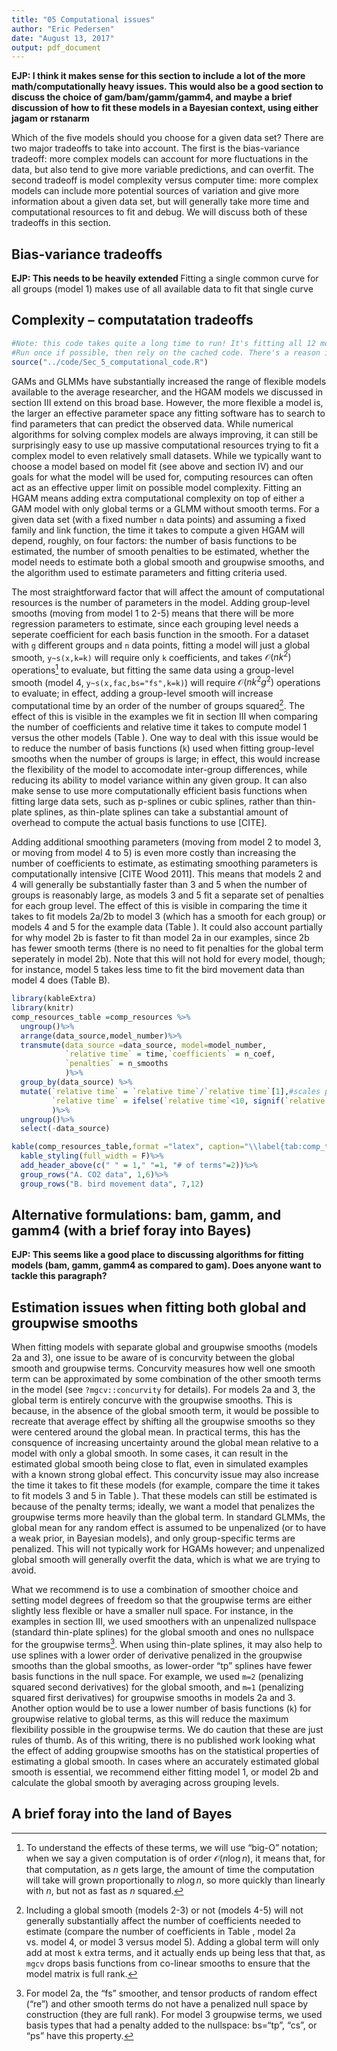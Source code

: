 ```yaml
---
title: "05 Computational issues"
author: "Eric Pedersen"
date: "August 13, 2017"
output: pdf_document
---
```


**EJP: I think it makes sense for this section to include a lot of the more math/computationally heavy issues. This would also be a good section to discuss the choice of gam/bam/gamm/gamm4, and maybe a brief discussion of how to fit these models in a Bayesian context, using either jagam or rstanarm**

Which of the five models should you choose for a given data set? There are two major tradeoffs to take into account. The first is the bias-variance tradeoff: more complex models can account for more fluctuations in the data, but also tend to give more variable predictions, and can overfit.  The second tradeoff is model complexity versus computer time: more complex models can include more potential sources of variation and give more information about a given data set, but will generally take more time and computational resources to fit and debug. We will discuss both of these tradeoffs in this section.



## Bias-variance tradeoffs

**EJP: This needs to be heavily extended **
 Fitting a single common curve for all groups (model 1) makes use of all available data to fit that single curve

## Complexity -- computatation tradeoffs

```r
#Note: this code takes quite a long time to run! It's fitting all 12 models four times each (with gam, bam, gamm, and gamm4).
#Run once if possible, then rely on the cached code. There's a reason it's split off from the rest of the chunks of code.
source("../code/Sec_5_computational_code.R")
```

GAMs and GLMMs have substantially increased the range of flexible models available to the average researcher, and the HGAM models we discussed in section III extend on this broad base. However, the more flexible a model is, the larger an effective parameter space any fitting software has to search to find parameters that can predict the observed data. While numerical algorithms for solving complex models are always improving, it can still be surprisingly easy to use up massive computational resources trying to fit a complex model to even relatively small datasets. While we typically want to choose a model based on model fit (see above and section IV) and our goals for what the model will be used for, computing resources can often act as an effective upper limit on possible model complexity. Fitting an HGAM means adding extra computational complexity on top of either a GAM model with only global terms or a GLMM without smooth terms. For a given data set (with a fixed number `n` data points) and assuming a fixed family and link function, the time it takes to compute a given HGAM will depend, roughly, on four factors: the number of basis functions to be estimated, the number of smooth penalties to be estimated, whether the model needs to estimate both a global smooth and groupwise smooths, and the algorithm used to estimate parameters and fitting criteria used. 


The most straightforward factor that will affect the amount of computational resources is the number of parameters in the model. Adding group-level smooths (moving from model 1 to 2-5) means that there will be more regression parameters to estimate, since each grouping level needs a seperate coefficient for each basis function in the smooth. For a dataset with `g` different groups and `n` data points, fitting a model will just a global smooth, `y~s(x,k=k)` will require only `k` coefficients, and takes $\mathcal{O}(nk^2)$ operations[^bigO] to evaluate, but fitting the same data using a group-level smooth (model 4, `y~s(x,fac,bs="fs",k=k)`) will require $\mathcal{O}(nk^2g^2)$ operations to evaluate; in effect, adding a group-level smooth will increase computational time by an order of the number of groups squared[^globalnpar]. The effect of this is visible in the examples we fit in section III when comparing the number of coefficients and relative time it takes to compute model 1 versus the other models (Table \ref{tab:comp_time}). One way to deal with this issue would be to reduce the number of basis functions (`k`) used when fitting group-level smooths when the number of groups is large; in effect, this would increase the flexibility of the model to accomodate inter-group differences, while reducing its ability to model variance within any given group. It can also make sense to use more computationally efficient basis functions when fitting large data sets, such as p-splines or cubic splines, rather than thin-plate splines, as thin-plate splines can take a substantial amount of overhead to compute the actual basis functions to use [CITE].


[^bigO]:To understand the effects of these terms, we will use "big-O" notation; when we say a given computation is of order $\mathcal{O}(n\log{}n)$, it means that, for that computation, as $n$ gets large, the amount of time the computation will take will grown proportionally to $n\log{}n$, so more quickly than linearly with $n$, but not as fast as $n$ squared. 

[^globalnpar]: Including a global smooth (models 2-3) or not (models 4-5) will not generally substantially affect the number of coefficients needed to estimate (compare the number of coefficients in Table \ref{tab:comp_time}, model 2a vs. model 4, or model 3 versus model 5). Adding a global term will only add at most `k` extra terms, and it actually ends up being less that that, as `mgcv` drops basis functions from co-linear smooths to ensure that the model matrix is full rank.


Adding additional smoothing parameters (moving from model 2 to model 3, or moving from model 4 to 5) is even more costly than increasing the number of coefficients to estimate, as estimating smoothing parameters is computationally intensive [CITE Wood 2011]. This means that models 2 and 4 will generally be substantially faster than 3 and 5 when the number of groups is reasonably large, as models 3 and 5 fit a separate set of penalties for each group level. The effect of this is visible in comparing the time it takes to fit models 2a/2b to model 3 (which has a smooth for each group) or models 4 and 5 for the example data (Table \ref{tab:comp_time}).  It could also account partially for why model 2b is faster to fit than model 2a in our examples, since 2b has fewer smooth terms (there is no need to fit penalties for the global term seperately in model 2b). Note that this will not hold for every model, though; for instance, model 5 takes less time to fit the bird movement data than model 4 does (Table \ref{tab:comp_time}B). 


```r
library(kableExtra)
library(knitr)
comp_resources_table =comp_resources %>%
  ungroup()%>%
  arrange(data_source,model_number)%>%
  transmute(data_source =data_source, model=model_number,
            `relative time` = time,`coefficients` = n_coef,
            `penalties` = n_smooths
            )%>%
  group_by(data_source) %>%
  mutate(`relative time` = `relative time`/`relative time`[1],#scales processing time relative to model 1 
         `relative time` = ifelse(`relative time`<10, signif(`relative time`,1), signif(`relative time`, 2)) #rounds to illustrate differences in timing.
         )%>%
  ungroup()%>%
  select(-data_source)

kable(comp_resources_table,format ="latex", caption="\\label{tab:comp_time}")%>% #NOTE: change format to "latex" when compiling to pdf, "html" when compiling html
  kable_styling(full_width = F)%>%
  add_header_above(c(" " = 1," "=1, "# of terms"=2))%>%
  group_rows("A. CO2 data", 1,6)%>%
  group_rows("B. bird movement data", 7,12)

```

## Alternative formulations: bam, gamm, and gamm4 (with a brief foray into Bayes)

**EJP: This seems like a good place to discussing algorithms for fitting models (bam, gamm, gamm4 as compared to gam). Does anyone want to tackle this paragraph?**


## Estimation issues when fitting both global and groupwise smooths

When fitting models with separate global and groupwise smooths (models 2a and 3), one issue to be aware of is concurvity between the global smooth and groupwise terms. Concurvity measures how well one smooth term can be approximated by some combination of the other smooth terms in the model (see `?mgcv::concurvity` for details). For models 2a and 3, the global term is entirely concurve with the groupwise smooths. This is because, in the absence of the global smooth term, it would be possible to recreate that average effect by shifting all the groupwise smooths so they were centered around the global mean. In practical terms, this has the consquence of increasing uncertainty around the global mean relative to a model with only a global smooth. In some cases, it can result in the estimated global smooth being close to flat, even in simulated examples with a known strong global effect. This concurvity issue may also increase the time it takes to fit these models (for example, compare the time it takes to fit models 3 and 5 in Table \ref{tab:comp_time}). That these models can still be estimated is because of the penalty terms; ideally, we want a model that penalizes the groupwise terms more heavily than the global term. In standard GLMMs, the global mean for any random effect is assumed to be unpenalized (or to have a weak prior, in Bayesian models), and only group-specific terms are penalized. This will not typically work for HGAMs however; and unpenalized global smooth will generally overfit the data, which is what we are trying to avoid. 

What we recommend is to use a combination of smoother choice and setting model degrees of freedom so that the groupwise terms are either slightly less flexible or have a smaller null space. For instance, in the examples in section III, we used smoothers with an unpenalized nullspace (standard thin-plate splines) for the global smooth and ones no nullspace for the groupwise terms[^gsnull]. When using thin-plate splines, it may also help to use splines with a lower order of derivative penalized in the groupwise smooths than the global smooths, as lower-order "tp" splines have fewer basis functions in the null space. For example, we used `m=2` (penalizing squared second derivatives) for the global smooth, and `m=1` (penalizing squared first derivatives) for groupwise smooths in models 2a and 3. Another option would be to use a lower number of basis functions (`k`) for groupwise relative to global terms, as this will reduce the maximum flexibility possible in the groupwise terms. We do caution that these are just rules of thumb. As of this writing, there is no published work looking what the effect of adding groupwise smooths has on the statistical properties of estimating a global smooth. In cases where an accurately estimated global smooth is essential, we recommend either fitting model 1, or model 2b and calculate the global smooth by averaging across grouping levels. 

[^gsnull]: For model 2a, the "fs" smoother, and tensor products of random effect ("re") and other smooth terms do not have a penalized null space by construction (they are full rank). For model 3 groupwise terms, we used basis types that had a penalty added to the nullspace: bs="tp", "cs", or "ps" have this property.




## A brief foray into the land of Bayes
